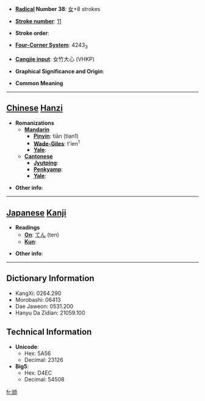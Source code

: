 * '''[[Wiktionary:Chinese radical index| Radical]] Number 38''': [[Wiktionary:Chinese radical index 女|女]]+8 strokes

* '''[[Wiktionary:Chinese total strokes index|Stroke number]]''': [[Wiktionary:Chinese total strokes index 11|11]]

* '''Stroke order''': 

* '''[[Wiktionary:Chinese four corner index|Four-Corner System]]''': 4243<sub>3</sub>

* '''[[Wiktionary:Chinese Cangjie index|Cangjie input]]''': 女竹大心 (VHKP)

* '''Graphical Significance and Origin''': 

* '''Common Meaning'''

----

== [[Chinese]] [[Hanzi]] ==

* '''Romanizations'''
** '''[[Mandarin]]'''
*** '''[[Pinyin]]''': tiān (tian1)
*** '''[[Wade-Giles]]''': t'ien<sup>1</sup>
*** '''[[Yale]]''': 
** '''[[Cantonese]]'''
*** '''[[Jyutping]]''':
*** '''[[Penkyamp]]''': 
*** '''[[Yale]]''': 

* '''Other info''': 

----

== [[Japanese]] [[Kanji]] ==

* '''Readings'''
** '''[[On]]''': [[てん]] (ten)
** '''[[Kun]]''': 

* '''Other info''':  

----

== Dictionary Information ==

* KangXi: 0264.290
* Morobashi: 06413
* Dae Jaweon: 0531.200
* Hanyu Da Zidian: 21059.100

== Technical Information ==

* '''Unicode''':
** Hex: 5A56
** Decimal: 23126
* '''Big5''':
** Hex: D4EC
** Decimal: 54508

[[fr:婖]]